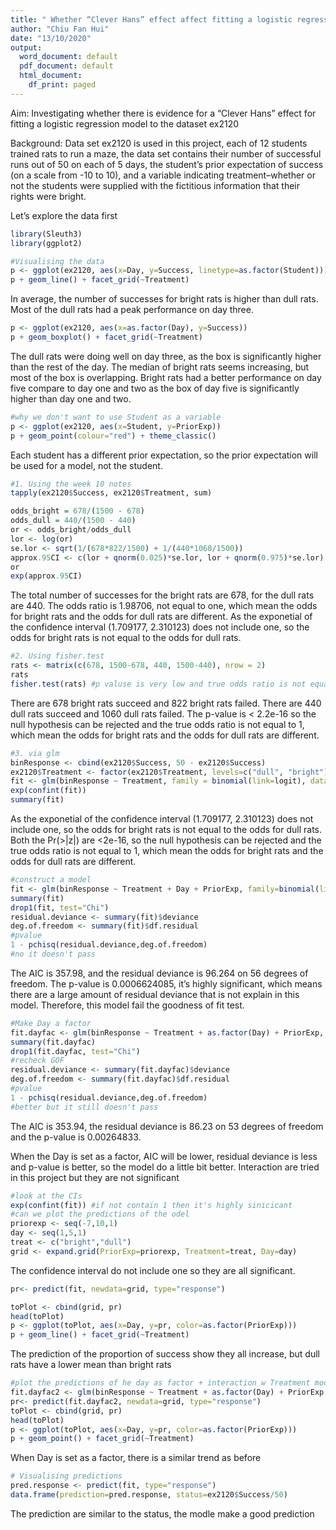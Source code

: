 ```yaml
---
title: " Whether “Clever Hans” effect affect fitting a logistic regression model to the dataset ex2120"
author: "Chiu Fan Hui"
date: "13/10/2020"
output:
  word_document: default
  pdf_document: default
  html_document:
    df_print: paged
---
```

Aim: Investigating whether there is evidence for a “Clever Hans” effect for fitting a logistic regression model to the dataset ex2120

Background: Data set ex2120 is used in this project, each of 12 students trained rats to run a maze, the data set contains their number of successful runs out of 50 on each of 5 days, the student’s prior expectation of success (on a scale from -10 to 10), and a variable indicating treatment–whether or not the students were supplied with the fictitious information that their rights were bright.

Let's explore the data first
```r
library(Sleuth3)
library(ggplot2)

#Visualising the data
p <- ggplot(ex2120, aes(x=Day, y=Success, linetype=as.factor(Student)))
p + geom_line() + facet_grid(~Treatment)
```
In average, the number of successes for bright rats is higher than dull rats. Most of the dull rats had a peak performance on day three.
```r
p <- ggplot(ex2120, aes(x=as.factor(Day), y=Success))
p + geom_boxplot() + facet_grid(~Treatment)
```
The dull rats were doing well on day three, as the box is significantly higher than the rest of the day. The median of bright rats seems increasing, but most of the box is overlapping. Bright rats had a better performance on day five compare to day one and two as the box of day five is significantly higher than day one and two.
```r
#why we don't want to use Student as a variable
p <- ggplot(ex2120, aes(x=Student, y=PriorExp))
p + geom_point(colour="red") + theme_classic()
```
Each student has a different prior expectation, so the prior expectation will be used for a model, not the student.
```r
#1. Using the week 10 notes
tapply(ex2120$Success, ex2120$Treatment, sum)

odds_bright = 678/(1500 - 678)
odds_dull = 440/(1500 - 440)
or <- odds_bright/odds_dull
lor <- log(or)
se.lor <- sqrt(1/(678*822/1500) + 1/(440*1060/1500))
approx.95CI <- c(lor + qnorm(0.025)*se.lor, lor + qnorm(0.975)*se.lor)
or
exp(approx.95CI) 
```
 The total number of successes for the bright rats are 678, for the dull rats are 440. 
 The odds ratio is 1.98706, not equal to one, which mean the odds for bright rats and the odds for dull rats are different.
 As the exponetial of the confidence interval (1.709177, 2.310123) does not include one, so the odds for bright rats is not equal to the odds for dull rats.
```r
#2. Using fisher.test
rats <- matrix(c(678, 1500-678, 440, 1500-440), nrow = 2)
rats
fisher.test(rats) #p valuse is very low and true odds ratio is not equal to 1 which mean odds for bright not equal odds for dull
```
There are 678 bright rats succeed and 822 bright rats failed. There are 440 dull rats succeed and 1060 dull rats failed.
The p-value is < 2.2e-16 so the null hypothesis can be rejected and the true odds ratio is not equal to 1, which mean the odds for bright rats and the odds for dull rats are different.
```r
#3. via glm
binResponse <- cbind(ex2120$Success, 50 - ex2120$Success)
ex2120$Treatment <- factor(ex2120$Treatment, levels=c("dull", "bright"))
fit <- glm(binResponse ~ Treatment, family = binomial(link=logit), data = ex2120)
exp(confint(fit)) 
summary(fit)
```
As the exponetial of the confidence interval (1.709177, 2.310123) does not include one, so the odds for bright rats is not equal to the odds for dull rats. Both the Pr(>|z|) are <2e-16, so the null hypothesis can be rejected and the true odds ratio is not equal to 1, which mean the odds for bright rats and the odds for dull rats are different.

```r
#construct a model
fit <- glm(binResponse ~ Treatment + Day + PriorExp, family=binomial(link=logit), data=ex2120)
summary(fit)
drop1(fit, test="Chi")
residual.deviance <- summary(fit)$deviance
deg.of.freedom <- summary(fit)$df.residual
#pvalue
1 - pchisq(residual.deviance,deg.of.freedom)
#no it doesn't pass
```
The AIC is 357.98, and the residual deviance is 96.264  on 56  degrees of freedom.
The p-value is 0.0006624085, it's highly significant, which means there are a large amount of residual deviance that is not explain in this model. Therefore, this model fail the goodness of fit test.


```r
#Make Day a factor
fit.dayfac <- glm(binResponse ~ Treatment + as.factor(Day) + PriorExp, family=binomial(link=logit), data=ex2120)
summary(fit.dayfac)
drop1(fit.dayfac, test="Chi")
#recheck GOF
residual.deviance <- summary(fit.dayfac)$deviance
deg.of.freedom <- summary(fit.dayfac)$df.residual
#pvalue
1 - pchisq(residual.deviance,deg.of.freedom)
#better but it still doesn't pass
```
The AIC is 353.94, the residual deviance is 86.23  on 53  degrees of freedom and the p-value is 0.00264833.

When the Day is set as a factor, AIC will be lower, residual deviance is less and p-value is better, so the model do a little bit better.
Interaction are tried in this project but they are not significant

```r
#look at the CIs
exp(confint(fit)) #if not contain 1 then it's highly sinicicant
#can we plot the predictions of the odel
priorexp <- seq(-7,10,1)
day <- seq(1,5,1)
treat <- c("bright","dull")
grid <- expand.grid(PriorExp=priorexp, Treatment=treat, Day=day)
```
The confidence interval do not include one so they are all significant.
```r
pr<- predict(fit, newdata=grid, type="response")

toPlot <- cbind(grid, pr)
head(toPlot)
p <- ggplot(toPlot, aes(x=Day, y=pr, color=as.factor(PriorExp)))
p + geom_line() + facet_grid(~Treatment)
```
The prediction of the proportion of success show they all increase, but dull rats have a lower mean than bright rats
```r
#plot the predictions of he day as factor + interaction w Treatment model
fit.dayfac2 <- glm(binResponse ~ Treatment + as.factor(Day) + PriorExp + Treatment:as.factor(Day), family=binomial(link=logit), data=ex2120)
pr<- predict(fit.dayfac2, newdata=grid, type="response")
toPlot <- cbind(grid, pr)
head(toPlot)
p <- ggplot(toPlot, aes(x=Day, y=pr, color=as.factor(PriorExp)))
p + geom_point() + facet_grid(~Treatment)
```
When Day is set as a factor, there is a similar trend as before
```r
# Visualising predictions
pred.response <- predict(fit, type="response")
data.frame(prediction=pred.response, status=ex2120$Success/50)
```
The prediction are similar to the status, the modle make a good prediction